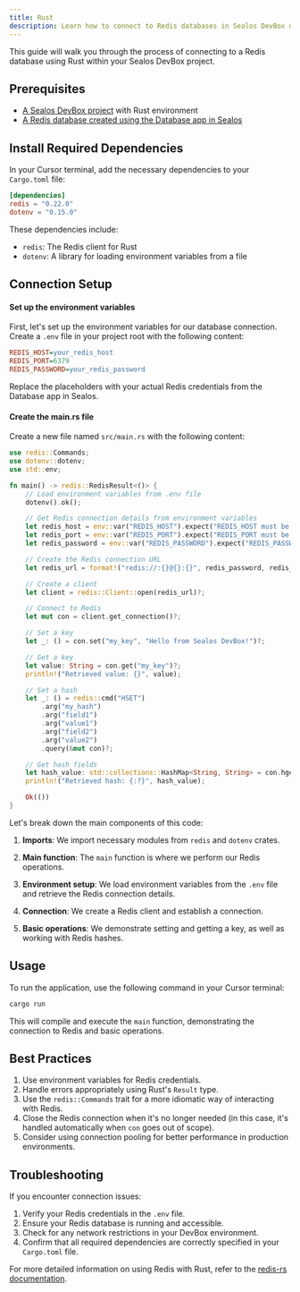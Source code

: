 ```yaml
---
title: Rust
description: Learn how to connect to Redis databases in Sealos DevBox using Rust
---
```


This guide will walk you through the process of connecting to a Redis database using Rust within your Sealos DevBox project.

## Prerequisites

- [A Sealos DevBox project](/docs/guides/fundamentals/create-a-project) with Rust environment
- [A Redis database created using the Database app in Sealos](./)

## Install Required Dependencies

In your Cursor terminal, add the necessary dependencies to your `Cargo.toml` file:

```toml
[dependencies]
redis = "0.22.0"
dotenv = "0.15.0"
```

These dependencies include:
- `redis`: The Redis client for Rust
- `dotenv`: A library for loading environment variables from a file

## Connection Setup

<div className='steps [&_h4]:step'>

#### Set up the environment variables

First, let's set up the environment variables for our database connection. Create a `.env` file in your project root with the following content:

```ini title=".env"
REDIS_HOST=your_redis_host
REDIS_PORT=6379
REDIS_PASSWORD=your_redis_password
```

Replace the placeholders with your actual Redis credentials from the Database app in Sealos.

#### Create the main.rs file

Create a new file named `src/main.rs` with the following content:

```rust title="src/main.rs"
use redis::Commands;
use dotenv::dotenv;
use std::env;

fn main() -> redis::RedisResult<()> {
    // Load environment variables from .env file
    dotenv().ok();

    // Get Redis connection details from environment variables
    let redis_host = env::var("REDIS_HOST").expect("REDIS_HOST must be set");
    let redis_port = env::var("REDIS_PORT").expect("REDIS_PORT must be set");
    let redis_password = env::var("REDIS_PASSWORD").expect("REDIS_PASSWORD must be set");

    // Create the Redis connection URL
    let redis_url = format!("redis://:{}@{}:{}", redis_password, redis_host, redis_port);

    // Create a client
    let client = redis::Client::open(redis_url)?;

    // Connect to Redis
    let mut con = client.get_connection()?;

    // Set a key
    let _: () = con.set("my_key", "Hello from Sealos DevBox!")?;

    // Get a key
    let value: String = con.get("my_key")?;
    println!("Retrieved value: {}", value);

    // Set a hash
    let _: () = redis::cmd("HSET")
        .arg("my_hash")
        .arg("field1")
        .arg("value1")
        .arg("field2")
        .arg("value2")
        .query(&mut con)?;

    // Get hash fields
    let hash_value: std::collections::HashMap<String, String> = con.hgetall("my_hash")?;
    println!("Retrieved hash: {:?}", hash_value);

    Ok(())
}
```

Let's break down the main components of this code:

1. **Imports**: We import necessary modules from `redis` and `dotenv` crates.

2. **Main function**: The `main` function is where we perform our Redis operations.

3. **Environment setup**: We load environment variables from the `.env` file and retrieve the Redis connection details.

4. **Connection**: We create a Redis client and establish a connection.

5. **Basic operations**: We demonstrate setting and getting a key, as well as working with Redis hashes.

</div>

## Usage

To run the application, use the following command in your Cursor terminal:

```bash
cargo run
```

This will compile and execute the `main` function, demonstrating the connection to Redis and basic operations.

## Best Practices

1. Use environment variables for Redis credentials.
2. Handle errors appropriately using Rust's `Result` type.
3. Use the `redis::Commands` trait for a more idiomatic way of interacting with Redis.
4. Close the Redis connection when it's no longer needed (in this case, it's handled automatically when `con` goes out of scope).
5. Consider using connection pooling for better performance in production environments.

## Troubleshooting

If you encounter connection issues:

1. Verify your Redis credentials in the `.env` file.
2. Ensure your Redis database is running and accessible.
3. Check for any network restrictions in your DevBox environment.
4. Confirm that all required dependencies are correctly specified in your `Cargo.toml` file.

For more detailed information on using Redis with Rust, refer to the [redis-rs documentation](https://docs.rs/redis/latest/redis/).